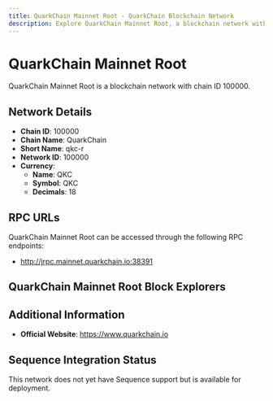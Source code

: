 ```yaml
--- 
title: QuarkChain Mainnet Root - QuarkChain Blockchain Network
description: Explore QuarkChain Mainnet Root, a blockchain network with chain ID 100000. Learn about its native currency, QKC, and how to interact with the network.
---
```


# QuarkChain Mainnet Root

QuarkChain Mainnet Root is a blockchain network with chain ID 100000.

## Network Details

- **Chain ID**: 100000
- **Chain Name**: QuarkChain
- **Short Name**: qkc-r
- **Network ID**: 100000
- **Currency**: 
  - **Name**: QKC
  - **Symbol**: QKC
  - **Decimals**: 18

## RPC URLs

QuarkChain Mainnet Root can be accessed through the following RPC endpoints:

- http://jrpc.mainnet.quarkchain.io:38391

## QuarkChain Mainnet Root Block Explorers



## Additional Information

- **Official Website**: https://www.quarkchain.io

## Sequence Integration Status

This network does not yet have Sequence support but is available for deployment.
